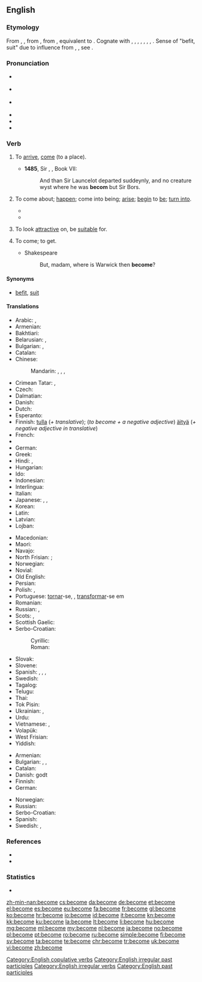 ==English==

===Etymology===
From {{etyl|enm|en}} {{term|becomen|lang=enm}}, {{term|bicumen|lang=enm}}, from {{etyl|ang|en}} {{term|becuman||to come, approach, arrive, enter, meet with, fall in with; happen, befall; befit|lang=ang}}, from {{etyl|gem-pro|en}} {{term/t|gem-pro|*bikwemaną||to come around, come about, come across, come by}}, equivalent to {{prefix|be|t1=about, around|come}}. Cognate with {{etyl|sco|-}} {{term|becum||to come, arrive, reach a destination|lang=sco}}, {{etyl|frr|-}} {{term|bekommen|lang=frr}}, {{term|bykommen||to come by, obtain, receive|lang=frr}}, {{etyl|fy|-}} {{term|bikomme||to come by, obtain, receive|lang=fy}}, {{etyl|nl|-}} {{term|bekomen||to come by, obtain, receive|lang=nl}}, {{etyl|de|-}} {{term|bekommen||to get, receive, obtain|lang=de}}, {{etyl|sv|-}} {{term|bekomma||to receive, concern|lang=sv}}, {{etyl|got|-}} {{term|||tr=bikwiman|to come upon one, befall|lang=got}}. Sense of "befit, suit" due to influence from {{etyl|enm|en}} {{term|cweme|lang=enm}}, {{term|icweme|lang=enm}}, see {{l/en|queem}}. {{rfscript|got}}

===Pronunciation===
* {{a|GenAm}} {{IPA|/bəˈkʌm/|/biˈkʌm/}}
* {{a|RP}} {{IPA|/biˈkʌm/|/bəˈkʌm/}}
* {{a|Northern England}} {{IPA|/biˈkʊm/|/bəˈkʊm/}}
* {{audio|en-us-become.ogg|Audio (US)}}
* {{rhymes|ʌm}}
* {{hyphenation|be|come}}

===Verb===
{{en-verb|becomes|becoming|'''[[became]]''' ''or'' {{qualifier|nonstandard}} '''[[becomed]]'''|become}}

# {{context|intransitive|obsolete|lang=en}} To [[arrive]], [[come]] (to a place). {{defdate|9th-18th c.}}
#* '''1485''', Sir {{w|Thomas Malory}}, ''{{w|Le Morte d'Arthur}}'', Book VII:
#*: And than Sir Launcelot departed suddeynly, and no creature wyst where he was '''becom''' but Sir Bors.
# {{context|copulative|lang=en}} To come about; [[happen]]; come into being; [[arise]]; [[begin]] to [[be]]; [[turn into]]. {{defdate|from 12th c.}}
#* {{quote-news|year=2012|date=May 13|author=Alistair Magowan|work=BBC Sport
|title=[http://www.bbc.co.uk/sport/0/football/17973162 Sunderland 0-1 Man Utd]
|passage=Then, as the Sunderland fans' cheers bellowed around the stadium, United's title bid was over when it '''became''' apparent City had pinched a last-gasp winner to seal their first title in 44 years.}}
#* {{quote-magazine|year=2013|month=May-June|author=[http://www.americanscientist.org/authors/detail/william-e-conner-1 William E. Conner]
|title=[http://www.americanscientist.org/issues/feature/2013/3/an-acoustic-arms-race An Acoustic Arms Race]
|volume=101|issue=3|page=206-7|magazine={{w|American Scientist}}
|passage=Earless ghost swift moths '''become''' “invisible” to echolocating bats by forming mating clusters close (less than half a meter) above vegetation and effectively blending into the clutter of echoes that the bat receives from the leaves and stems around them.}}
#: {{usex|lang=en|what '''became''' of him after he was let go?;&nbsp; she '''became''' a doctor when she was 25;&nbsp; the weather will '''become''' cold after the sun goes down}}
# {{context|transitive|lang=en}} To look [[attractive]] on, be [[suitable]] for. {{defdate|from 14th c.}}
#: {{usex|lang=en|That dress really '''becomes''' you.}}
# {{cx|obsolete|lang=en}} To come; to get.
#* Shakespeare
#*: But, madam, where is Warwick then '''become'''?

====Synonyms====
* {{sense|to be suitable for}} [[befit]], [[suit]]

====Translations====
{{trans-top|to begin to be}}
* Arabic: {{t|ar|أصبح|tr=ʾaṣbaḥa|sc=Arab}},  {{t|ar|صار|tr=ṣāra|sc=Arab}}
* Armenian: {{t|hy|դառնալ|tr=daṙnal|sc=Armn}}
* Bakhtiari: {{t|bqi|اویدن|tr=awiðen|sc=fa-Arab}}
* Belarusian: {{t|be|станавіцца|tr=stanavícca|sc=Cyrl}} {{impf}}, {{t|be|стаць|tr=stacʹ|sc=Cyrl}} {{pf.}}
* Bulgarian: {{t+|bg|ставам|sc=Cyrl}},  {{t|bg|случвам се|sc=Cyrl}}
* Catalan: {{t+|ca|esdevenir}}
* Chinese:
*: Mandarin: {{t+|cmn|成|tr=chéng|sc=Hani}},  {{t|cmn|成為|sc=Hani}},  {{t+|cmn|成为|tr=chéngwéi|sc=Hani}}, {{t+|cmn|了|alt=...了|tr=...le|sc=Hani}} {{qualifier|change of state particle}}
* Crimean Tatar: {{t|crh|olmaq}}, {{gloss|Northern dialect}} {{t|crh|bolmaq}}
* Czech: {{t+|cs|stát|alt=stát se}}
* Dalmatian: {{t|dlm|deventur}}
* Danish: {{t+|da|blive}}
* Dutch: {{t+|nl|worden}}
* Esperanto: {{t|eo|iĝi}}
* Finnish: [[tulla]] (''+ translative''); (''to become + a negative adjective'') [[äityä]] (''+ negative adjective in translative'')
* French: {{t+|fr|devenir}}
* {{trreq|ka}}
* German: {{t+|de|werden}}
* Greek: {{t+|el|γίνομαι|tr=ginomai|sc=Grek}}
* Hindi: {{t|hi|बनना|tr=bannā|sc=Deva}},  {{t|hi|हो जाना|tr=ho jānā|sc=Deva}}
* Hungarian: {{t+|hu|lesz}}
* Ido: {{t+|io|divenar}}
* Indonesian: {{t+|id|jadi|alt=menjadi}}
* Interlingua: {{t|ia|devenir}}
* Italian: {{t+|it|diventare}}
* Japanese: {{t+|ja|なる|alt=...になる|tr=...-ni naru}},  {{t+|ja|なる|alt=...となる|tr=...-to naru}},  {{t+|ja|成る|tr=なる, naru}}
* Korean: {{t+|ko|되다|tr=doeda|sc=Hang}}
* Latin: {{t+|la|fiō}}
* Latvian: {{t+|lv|kļūt}}
* Lojban: {{t+|jbo|binxo}}
{{trans-mid}}
* Macedonian: {{t|mk|стане|tr=stáne|sc=Cyrl}}
* Maori: {{t|mi|haere}}
* Navajo: {{t|nv|hóósįįd}}
* North Frisian: {{qualifier|Mooring}} {{t|frr|wårde}}; {{qualifier|Föhr-Amrum}} {{t|frr|wurd}}
* Norwegian: {{t+|no|bli}}
* Novial: {{t|nov|deveni}}
* Old English: {{t|ang|weorþan}}
* Persian: {{t+|fa|شدن|tr=šodan|sc=fa-Arab}}
* Polish: {{t+|pl|zostawać}} {{impf}}, {{t+|pl|zostać}} {{pf.}}
* Portuguese: [[tornar]]-se, {{t+|pt|virar}}, [[transformar]]-se em
* Romanian: {{t+|ro|deveni}}
* Russian: {{t+|ru|становиться|tr=stanovítʹsja|sc=Cyrl}} {{impf}},  {{t+|ru|стать|tr=statʹ|sc=Cyrl}} {{pf.}}
* Scots: {{t|sco|becum}}, {{t|sco|wirth}}
* Scottish Gaelic: {{t|gd|fàs}}
* Serbo-Croatian:
*: Cyrillic: {{t|sh|постати|sc=Cyrl}}
*: Roman: {{t|sh|postati}}
* Slovak: {{t|sk|stať|alt=stať sa}}
* Slovene: {{t+|sl|postati}}
* Spanish: {{t+|es|volver|alt=volverse}}, {{t+|es|hacer|alt=hacerse}}, {{t+|es|convertir|alt=convertirse}}, {{t|es|llegar a ser}}
* Swedish: {{t+|sv|bli}}
* Tagalog: {{t|tl|magíng}}
* Telugu: {{t+|te|అవు|tr=avu|sc=Telu}}
* Thai: {{t+|th|กลาย|tr=glaai|sc=Thai}}
* Tok Pisin: {{t|tpi|kamap}}
* Ukrainian: {{t|uk|ставати|tr=staváty|sc=Cyrl}} {{impf}}, {{t|uk|стати|tr=státy|sc=Cyrl}} {{pf.}}
* Urdu: {{t|ur|ہو جانا|tr=ho jānā|sc=ur-Arab}}
* Vietnamese: {{t+|vi|trở nên}}, {{t+|vi|trở thành}}
* Volapük: {{t+|vo|vedön}}
* West Frisian: {{t+|fy|wurde}}
* Yiddish: {{t|yi|ווערן|sc=Hebr}}
{{trans-bottom}}

{{trans-top|to look attractive on, be suitable for}}
* Armenian: {{t|hy|սազել|tr=sazel|sc=Armn}}
* Bulgarian: {{t+|bg|приличам|sc=Cyrl}},  {{t+|bg|подхождам|sc=Cyrl}},  {{t+|bg|отивам|sc=Cyrl}}
* Catalan: {{t+|ca|escaure}}
* Danish: {{t+|da|passe}} godt
* Finnish: {{t+|fi|pukea}}
* German: {{t+|de|stehen}}
{{trans-mid}}
* Norwegian: {{t+|no|kle}}
* Russian: {{t+|ru|идти|tr=idtí}} {{impf}}
* Serbo-Croatian: {{t|sh|priličiti|sc=Cyrl}}
* Spanish: {{t|es|[[quedar]] [[bien]]}}
* Swedish: {{t+|sv|klä}}, {{t+|sv|passa}}
{{trans-bottom}}

===References===
* {{R:Century 1911}}
* {{R:Webster 1913}}

===Statistics===
* {{rank|body|point|letter|347|become|became|second|United}}

[[Category:English copulative verbs]]
[[Category:English irregular past participles]]
[[Category:English irregular verbs]]
[[Category:English past participles]]

[[zh-min-nan:become]]
[[cs:become]]
[[da:become]]
[[de:become]]
[[et:become]]
[[el:become]]
[[es:become]]
[[eu:become]]
[[fa:become]]
[[fr:become]]
[[gl:become]]
[[ko:become]]
[[hr:become]]
[[io:become]]
[[id:become]]
[[it:become]]
[[kn:become]]
[[kk:become]]
[[ku:become]]
[[la:become]]
[[lt:become]]
[[li:become]]
[[hu:become]]
[[mg:become]]
[[ml:become]]
[[my:become]]
[[nl:become]]
[[ja:become]]
[[no:become]]
[[pl:become]]
[[pt:become]]
[[ro:become]]
[[ru:become]]
[[simple:become]]
[[fi:become]]
[[sv:become]]
[[ta:become]]
[[te:become]]
[[chr:become]]
[[tr:become]]
[[uk:become]]
[[vi:become]]
[[zh:become]]